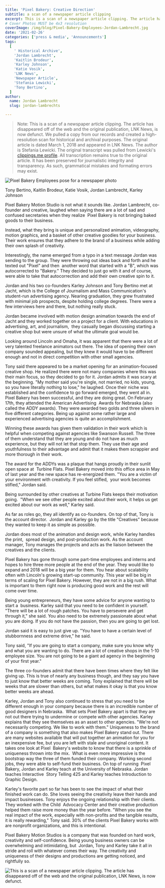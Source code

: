 ```yaml
---
title: 'Pixel Bakery: Creative Direction'
subtitle: a scan of a newspaper article clipping
excerpt: This is a scan of a newspaper article clipping. The article has disappeared off of the web and the original publication, LNK News, is now defunct. 
# Cover Photos MUST be 4x3 resolution
coverImage: /img/blog/Pixel-Bakery-Employees-Jordan-Lambrecht.jpg
date: '2021-02-26'
categories: ['press & media', 'Announcements']
tags:
  [
    ' Historical Archive',
    'Jordan Lambrecht',
    'Kaitlin Brodeur',
    'Karley Johnson',
    'Katie Vosik',
    'LNK News',
    'Newspaper Article',
    'Stefania Lewicki',
    'Tony Bertino',
  ]
author:
  name: Jordan Lambrecht
  slug: jordan-lambrechts

---
```


> Note: This is a scan of a newspaper article clipping. The article has disappeared off of the web and the original publication, LNK News, is now defunct. We pulled a copy from our records and created a high-resolution scan for historical and archival purposes. The original article is dated March 1, 2018 and appeared in LNK News. The author is Stefania Lewicki. The original transcript was pulled from Lewicki's [clippings.me profile](https://www.clippings.me/slewicki). All transcription remains true to the original article. It has been preserved for journalistic integrity and transparency. As such, grammatical mistakes and formating errors may exist.

![Pixel Bakery Employees pose for a newspaper photo](https://cdn.pixelbakery.com/img/blog/pixel-bakery-creative-direction.jpg)

Tony Bertino, Kaitlin Brodeur, Katie Vosik, Jordan Lambrecht, Karley Johnson

Pixel Bakery Motion Studio is not what it sounds like. Jordan Lambrecht, co-founder and creative, laughed when saying there are a lot of sad and confused secretaries when they realize  Pixel Bakery is not bringing baked goods to their business.

Instead, what they bring is unique and personalized animation, videography, motion graphics, and a basket of other creative goodies for your business. Their work ensures that they adhere to the brand of a business while adding their own splash of creativity.

Interestingly, the name emerged from a typo in a text message Jordan was sending to the group. They were throwing out ideas back and forth and he texted out "Pixel" and then  another word that started with a "B", which was autocorrected to "Bakery." They decided to just go with it and of course, were able to take that autocorrection and add their own creative spin to it.

Jordan and his two co-founders Karley Johnson and Tony Bertino met at Jacht, which is the College of Journalism and Mass Communication's student-run advertising agency. Nearing graduation, they grew frustrated with minimal job prospects, despite holding college degrees. There were a few interviews here and there, but nothing really stuck.

Jordan became involved with motion design animation towards the end of Jacht and they worked together on a project for a client. With educations in advertising, art, and journalism,  they casually began discussing starting a creative shop but were unsure of what the ultimate goal would be.

Looking around Lincoln and Omaha, it was apparent that there were a lot of very talented freelance animators out there. The idea of opening their own company sounded appealing, but they knew it would have to be different enough and not in direct competition with other small agencies.

Tony said there appeared to be a market opening for an animation-focused creative shop. He realized there were not many companies where this was their main focus, so they decided to go for it. Jordan admits it was scary at the beginning. "My mother said you're single, not married, no kids, young, so you have literally nothing to lose," he laughed. Once their niche was established and the confidence to go forward emerged, they went all in. Pixel Bakery has been successful, and they are doing great. On February 17th, they attended the American Advertising  Awards for Nebraska (also called the ADDY awards). They were awarded two golds and three silvers in five different categories. Being up against some rather large and experienced advertising agencies is quite an accomplishment.

Winning these awards has given them validation in their work which is helpful when competing against agencies like Swanson Russell. The three of them understand that they are young and do not have as much experience, but they will not let that stop them. They use their age and youthfulness to their advantage and admit that it makes them scrappier and more thorough in their work.

The award for the ADDYs was a plaque that hangs proudly in their sunlit open space at  Turbine Flats. Pixel Bakery moved into this office area in May of last year and the new space has re-energized them. "You are a victim of your environment with creativity. If you feel stifled,  your work becomes stifled," Jordan said.

Being surrounded by other creatives at Turbine Flats keeps their motivation going.  "When we see other people excited about their work, it helps us get excited about our work as well," Karley said.

As far as roles go, they all identify as co-founders. On top of that, Tony is the account director.  Jordan and Karley go by the title "Creatives" because they wanted to keep it as simple as possible.

Jordan does most of the animation and design work, while Karley handles the print,  spread design, and post-production work. As the account manager, Tony manages the projects and acts as the liaison between the creatives and the clients.

Pixel Bakery has gone through some part-time employees and interns and hopes to hire three more people at the end of the year. They would like to expand and 2018 will be a big year for them. You hear about scalability often with Lincoln's growing start-up community. This year will be big in terms of scaling for Pixel Bakery. However, they are not in a big rush. What is important to them right now is producing good work and the rest will come over time.

Being young entrepreneurs, they have some advice for anyone wanting to start a  business. Karley said that you need to be confident in yourself. "There will be a lot of rough patches. You have to persevere and get through it," she said. You also need to be extremely passionate about what you are doing. If you do not have the passion, then you are going to get lost.

Jordan said it is easy to just give up. "You have to have a certain level of stubbornness and extreme drive," he said.

Tony said, "If you are going to start a company, make sure you know why and what you are wanting to do. There are a lot of creative shops in the 1-10 employee size. You are not going to be a giant ad agency in the beginning of your first year."

The three co-founders admit that there have been times where they felt like giving up. This is true of nearly any business though, and they say you have to just know that better weeks are coming. Tony explained that there will be weeks that are slower than others, but what makes it okay is that you know better weeks are ahead.

Karley, Jordan and Tony also continued to stress that you need to be different enough in your company because there is an incredible number of good designers in Nebraska.  What sets Pixel Bakery apart is that they are not out there trying to undermine or compete with other agencies. Karley explains that they see themselves as an asset to other agencies. "We're not necessarily competing. We like to work with them." Uniqueness to the brand of a company is something that also makes Pixel Bakery stand out. There are many websites available that will put together an animation for you for an inexpensive fee, but you are left with stale and unoriginal content. It takes one look at Pixel  Bakery's website to know that there is a sprinkle of uniqueness thrown into the mix.  What is even more impressive is the bootstrap way the three of them funded their company. Working second jobs, they were able to self-fund their business. On top of running  Pixel Bakery, Jordan and Karley teach at the University of Nebraska. Jordan teaches Interactive  Story Telling 425 and Karley teaches Introduction to Graphic Design.

Karley's favorite part so far has been to see the impact of what their finished work can do. She loves seeing the creativity leave their hands and impact businesses. Tony enjoys the ongoing relationship with their clients. They worked with the Child  Advocacy Center and their creative production helped them raise more money than the year before. "When you see the real impact of the work, especially with non-profits and the tangible results, it is really rewarding," Tony said. 30% of the clients Pixel Bakery works with are nonprofit organizations, and this is intentional.

Pixel Bakery Motion Studios is a company that was founded on hard work, creativity and self-confidence. Being young business owners can be overwhelming and intimidating, but  Jordan, Tony and Karley take it all in stride and roll with whatever comes their way. The creativity and uniqueness of their designs and productions are getting noticed, and rightfully so.

![This is a scan of a newspaper article clipping. The article has disappeared off of the web and the original publication, LNK News, is now defunct.](https://cdn.pixelbakery.com/img/blog/pixel-bakery-creative-direction.jpg)
